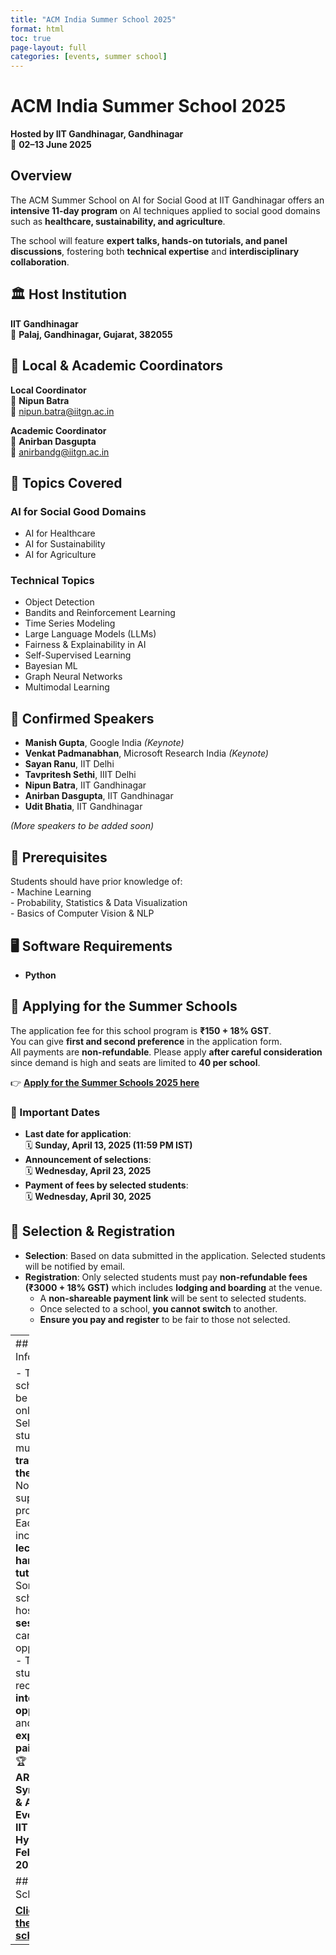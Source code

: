 ```yaml
---
title: "ACM India Summer School 2025"
format: html
toc: true
page-layout: full
categories: [events, summer school]
---
```


# ACM India Summer School 2025  
**Hosted by IIT Gandhinagar, Gandhinagar**  
📅 **02–13 June 2025**

## Overview
The ACM Summer School on AI for Social Good at IIT Gandhinagar offers an **intensive 11-day program** on AI techniques applied to social good domains such as **healthcare, sustainability, and agriculture**.  

The school will feature **expert talks, hands-on tutorials, and panel discussions**, fostering both **technical expertise** and **interdisciplinary collaboration**.

## 🏛 Host Institution
**IIT Gandhinagar**  
📍 **Palaj, Gandhinagar, Gujarat, 382055**

## 🏫 Local & Academic Coordinators
**Local Coordinator**  
👤 **Nipun Batra**  
📧 [nipun.batra@iitgn.ac.in](mailto:nipun.batra@iitgn.ac.in)  

**Academic Coordinator**  
👤 **Anirban Dasgupta**  
📧 [anirbandg@iitgn.ac.in](mailto:anirbandg@iitgn.ac.in)  

## 🎯 Topics Covered

### **AI for Social Good Domains**
- AI for Healthcare  
- AI for Sustainability  
- AI for Agriculture  

### **Technical Topics**
- Object Detection  
- Bandits and Reinforcement Learning  
- Time Series Modeling  
- Large Language Models (LLMs)  
- Fairness & Explainability in AI  
- Self-Supervised Learning  
- Bayesian ML  
- Graph Neural Networks  
- Multimodal Learning  

## 🎤 Confirmed Speakers
- **Manish Gupta**, Google India *(Keynote)*  
- **Venkat Padmanabhan**, Microsoft Research India *(Keynote)*  
- **Sayan Ranu**, IIT Delhi  
- **Tavpritesh Sethi**, IIIT Delhi  
- **Nipun Batra**, IIT Gandhinagar  
- **Anirban Dasgupta**, IIT Gandhinagar  
- **Udit Bhatia**, IIT Gandhinagar  

_(More speakers to be added soon)_

## 📖 Prerequisites
Students should have prior knowledge of:  
- Machine Learning  
- Probability, Statistics & Data Visualization  
- Basics of Computer Vision & NLP  

## 🖥 Software Requirements
- **Python**  

## 📌 Applying for the Summer Schools

The application fee for this school program is **₹150 + 18% GST**.  
You can give **first and second preference** in the application form.  
All payments are **non-refundable**. Please apply **after careful consideration** since demand is high and seats are limited to **40 per school**.

👉 **[Apply for the Summer Schools 2025 here](https://docs.google.com/forms/d/e/1FAIpQLScsgmXp-i_895k_J4hES6e0BoO9yq3heN8fOfhLSy6hZMDp9Q/viewform)**  

### 📅 Important Dates

- **Last date for application**:  
  🗓️ **Sunday, April 13, 2025 (11:59 PM IST)**  
- **Announcement of selections**:  
  🗓️ **Wednesday, April 23, 2025**  
- **Payment of fees by selected students**:  
  🗓️ **Wednesday, April 30, 2025**

## 📝 Selection & Registration

- **Selection**: Based on data submitted in the application. Selected students will be notified by email.  
- **Registration**: Only selected students must pay **non-refundable fees (₹3000 + 18% GST)** which includes **lodging and boarding** at the venue.  
  - A **non-shareable payment link** will be sent to selected students.  
  - Once selected to a school, **you cannot switch** to another.  
  - **Ensure you pay and register** to be fair to those not selected. 

---
## ℹ️ General Information

- The schools will be **in-person** only.  
- Selected students must arrange **travel on their own**.  
- No travel support is provided.  
- Each day includes **lectures + hands-on tutorials**.  
- Some schools may host **industry sessions** on career opportunities.  
- Top students may receive **internship opportunities** and an **all-expense-paid trip** to:  
  🏆 **ACM India ARCS Symposium & Annual Event 2026**  
  📍 **IIT Hyderabad, Feb–Mar 2026**

## 📅 Schedule  
👉 **[Click here for the detailed schedule](schedule.qmd)**  

---
